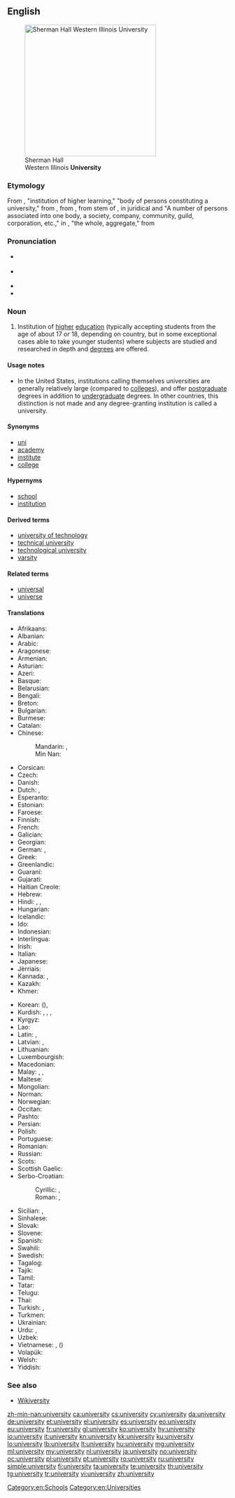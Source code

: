 ==English==
{{wikipedia}}

[[Image:Sherman Hall.jpg|thumb|right|300px|Sherman Hall<br>Western Illinois '''University''']]

===Etymology===
From {{etyl|enm|en}}, "institution of higher learning," "body of persons constituting a university," from {{etyl|xno|en}} {{term|université|lang=fro}}, from {{etyl|fro|en}} {{term|universitei||lang=fro}}, from {{etyl|ML.|en}} stem of {{term|universitas|lang=la}}, in juridical and {{etyl|LL.|en}} "A number of persons associated into one body, a society, company, community, guild, corporation, etc.," in {{etyl|la|en}}, "the whole, aggregate," from {{term|universus||lang=la|whole, entire}}

===Pronunciation===
* {{a|RP}} {{IPA|/juːnɪˈvɜːsətiː/}}
* {{a|US}} {{IPA|/junɪˈvɝsəti/}}
* {{audio|en-us-university.ogg|Audio (US)}}
* {{audio|En-uk-university.ogg|Audio (UK)}}

===Noun===
{{en-noun|universities}}

# Institution of [[high]]er [[education]] (typically accepting students from the age of about 17 or 18, depending on country, but in some exceptional cases able to take younger students) where subjects are studied and researched in depth and [[degree]]s are offered.

====Usage notes====
* In the United States, institutions calling themselves universities are generally relatively large (compared to [[college]]s), and offer [[postgraduate]] degrees in addition to [[undergraduate]] degrees. In other countries, this distinction is not made and any degree-granting institution is called a university.

====Synonyms====
* [[uni]]
* [[academy]]
* [[institute]]
* [[college]]

====Hypernyms====
* [[school]]
* [[institution]]

====Derived terms====
* [[university of technology]]
* [[technical university]]
* [[technological university]]
* [[varsity]]

====Related terms====
* [[universal]]
* [[universe]]

====Translations====
{{trans-top|institution of higher education}}
* Afrikaans: {{t+|af|universiteit}}
* Albanian: {{t|sq|universitet}}
* Arabic: {{t+|ar|جامعة|f|alt=جامِعَة|tr=jāmiʿa}}
* Aragonese: {{t-|an|universidat|f}}
* Armenian: {{t-|hy|համալսարան|tr=hamalsaran}}
* Asturian: {{t-|ast|universidá|f}}
* Azeri: {{t-|az|universitet}}
* Basque: {{t|eu|unibertsitate}}
* Belarusian: {{t-|be|універсітэт|m|tr=univjersitét}}
* Bengali: {{t-|bn|বিশ্ববিদ্যালয়|tr=bishbôbidyalôẏô|sc=Beng}}
* Breton: {{t-|br|skol-veur|f}}
* Bulgarian: {{t-|bg|университет|m|tr=universitét}}
* Burmese: {{t+|my|တက္ကသိုလ်|tr=tekkătho|sc=Mymr}}
* Catalan: {{t+|ca|universitat|f}}
* Chinese:
*: Mandarin: {{t|cmn|大學|sc=Hani}}, {{t+|cmn|大学|tr=dàxué|sc=Hani}}
*: Min Nan: {{t+|nan|大學|tr=tāi-ha̍k|sc=Hans}}
* Corsican: {{t+|co|università|f}}
* Czech: {{t+|cs|univerzita|f}}
* Danish: {{t+|da|universitet}}
* Dutch: {{t+|nl|universiteit|f}}, {{qualifier|used attributively}} {{t-|nl|universitair}}
* Esperanto: {{t+|eo|universitato}}
* Estonian: {{t+|et|ülikool}}
* Faroese: {{t-|fo|fróðskaparsetur|n}}
* Finnish: {{t+|fi|yliopisto}}
* French: {{t+|fr|université|f}}
* Galician: {{t+|gl|universidade|f}}
* Georgian: {{t-|ka|უნივერსიტეტი|tr=universiteti|sc=Geor}}
* German: {{t+|de|Universität|f}}, {{t+|de|Hochschule|f}}
* Greek: {{t+|el|πανεπιστήμιο|n|tr=panepistímio}}
* Greenlandic: {{t-|kl|ilisimatusarfik}}
* Guaraní: {{t-|gn|mbo'ehao guasu}}
* Gujarati: {{t|gu|યુનિવર્સિટી|tr=yunivarsiṭī|sc=Gujr}}
* Haitian Creole: {{tø|ht|inivèsite}}
* Hebrew: {{t+|he|אוניברסיטה|f|tr=oniversita}}
* Hindi: {{t-|hi|विश्वविद्यालय|m|tr=viśvavidyālay}}, {{t-|hi|यूनिवर्सिटी|f|tr=yūnivarsiṭī|sc=Deva}}, {{t-|hi|महाविद्यालय|m|tr=mahāvidyālay|sc=Deva}}
* Hungarian: {{t+|hu|egyetem}}
* Icelandic: {{t+|is|háskóli}}
* Ido: {{t+|io|universitato}}
* Indonesian: {{t+|id|universitas}}
* Interlingua: {{t|ia|universitate}}
* Irish: {{t+|ga|ollscoil}}
* Italian: {{t+|it|università|f}}
* Japanese: {{t+|ja|大学|tr=だいがく daigaku}}
* Jèrriais: {{tø|roa-jer|unnivèrsité|f}}
* Kannada: {{t|kn|ವಿಶ್ವವಿದ್ಯಾನಿಲಯ|tr=viśvavidyānilaya|sc=Knda}}, {{t|kn|ಕಲಿವೀಡು|tr=kalivīḍu|sc=Knda}}
* Kazakh: {{t|kk|университет|tr=unïversïtet|sc=Cyrl}}
* Khmer: {{t-|km|សាកលវិទ្យាល័យ|tr=saakɑl vittyielay|sc=Khmr}}
{{trans-mid}}
* Korean: {{t+|ko|대학|tr=daehak|sc=Hang}} ({{t+|ko|大學}}), {{t+|ko|대학교|tr=daehakgyo|sc=Hang}}
* Kurdish: {{t+|ku|zanko|f}}, {{t+|ku|zanîngeh|f}}, {{t+|ku|زانکۆ}}, {{t-|ku|دانیشتگا}}
* Kyrgyz: {{t|ky|университет|tr=universitet|sc=Cyrl}}
* Lao: {{t|lo|ມະຫາວິທະຍາໄລ|tr=ma hā vi tha nyā lai|sc=Laoo}}
* Latin: {{t-|la|universitas|f}}, {{t-|la|studium generale|n}}
* Latvian: {{t|lv|universitāte}}, {{t|lv|augstskola|f}}
* Lithuanian: {{t+|lt|universitetas|m}}
* Luxembourgish: {{t+|lb|Universitéit|f}}
* Macedonian: {{t-|mk|универзитет|m|tr=univerzitét}}
* Malay: {{t-|ms|universiti}}, {{t-|ms|menara gading}}, {{t|ms|madrasah jamiah}}
* Maltese: {{t-|mt|università|f}}
* Mongolian: {{t|mn|их сургууль|tr=ih surguulʹ|sc=Cyrl}}
* Norman: {{tø|roa-nor|euniversitaé|f}}
* Norwegian: {{t+|no|universitet|n}}
* Occitan: {{t+|oc|universitat|f}}
* Pashto: {{t+|ps|پوهنتون|m|tr=pohantun|sc=ps-Arab}}
* Persian: {{t+|fa|دانشگاه|tr=dânešgâh}}
* Polish: {{t+|pl|uniwersytet|m}}
* Portuguese: {{t+|pt|universidade|f}}
* Romanian: {{t+|ro|universitate|f}}
* Russian: {{t+|ru|университет|m|tr=universitét}}
* Scots: {{tø|sco|varsitie}}
* Scottish Gaelic: {{t-|gd|oilthigh|m}}
* Serbo-Croatian:
*: Cyrillic: {{t-|sh|универзитет|m}}, {{t-|sh|свеучилиште|n}}
*: Roman: {{t-|sh|univerzitet|m}}, {{t-|sh|sveučilište|n}}
* Sicilian: {{t+|scn|univirsitati|f}}, {{t+|scn|univirsità|f}}
* Sinhalese: {{t|si|විශ්ව විද්‍යාලය|tr=viśva vidyāle|sc=Sinh}}
* Slovak: {{t-|sk|univerzita|f}}
* Slovene: {{t+|sl|univerza|f}}
* Spanish: {{t+|es|universidad|f}}
* Swahili: {{t+|sw|chuo kikuu}}
* Swedish: {{t+|sv|universitet|n}}
* Tagalog: {{t+|tl|pamantasan}}
* Tajik: {{t+|tg|донишгоҳ|tr=donišgoh|sc=Cyrl}}
* Tamil: {{t|ta|பல்கலைக்கழகம்|tr=palkalaikkaḻakam|sc=Taml}}
* Tatar: {{t|tt|университет|tr=universitet|sc=Cyrl}}
* Telugu: {{t|te|విశ్వవిద్యాలయము|tr=viśvavidyālayamu|sc=Telu}}
* Thai: {{t+|th|มหาวิทยาลัย|tr=máhăa wíttáyaalai}}
* Turkish: {{t+|tr|üniversite}}, {{t-|tr|birdem}}
* Turkmen: {{t|tk|uniwersitet}}
* Ukrainian: {{t+|uk|університет|m|tr=universytét}}
* Urdu: {{t-|ur|جامعہ|tr=jāmi'a}}, {{t-|ur|یونیورسٹی|f|tr=yūnivarsiṭī|sc=ur-Arab}}
* Uzbek: {{t|uz|universitet}}
* Vietnamese: {{t+|vi|trường đại học}}, {{t+|vi|đại học}} ({{t-|vi|大學|sc=Hani}})
* Volapük: {{t+|vo|niver}}
* Welsh: {{t+|cy|prifysgol}}
* Yiddish: {{t|yi|וניווערסיטעט|tr=universitet|sc=Hebr}}
{{trans-bottom}}

===See also===
* [http://textbook.wikipedia.org/wiki/Wikiversity Wikiversity]

[[Category:en:Schools]]
[[Category:en:Universities]]

[[zh-min-nan:university]]
[[ca:university]]
[[cs:university]]
[[cy:university]]
[[da:university]]
[[de:university]]
[[et:university]]
[[el:university]]
[[es:university]]
[[eo:university]]
[[eu:university]]
[[fr:university]]
[[gl:university]]
[[ko:university]]
[[hy:university]]
[[io:university]]
[[it:university]]
[[kn:university]]
[[kk:university]]
[[ku:university]]
[[lo:university]]
[[lb:university]]
[[lt:university]]
[[hu:university]]
[[mg:university]]
[[ml:university]]
[[my:university]]
[[nl:university]]
[[ja:university]]
[[no:university]]
[[oc:university]]
[[pl:university]]
[[pt:university]]
[[ro:university]]
[[ru:university]]
[[simple:university]]
[[fi:university]]
[[ta:university]]
[[te:university]]
[[th:university]]
[[tg:university]]
[[tr:university]]
[[vi:university]]
[[zh:university]]